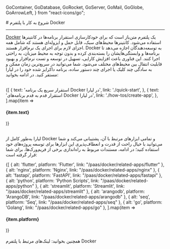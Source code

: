 
  GoContainer,
  GoDatabase,
  GoRocket,
  GoServer,
  GoMail,
  GoGlobe,
  GoArrowLeft,
} from "react-icons/go";


<Layout>
<Head>
<title>مستندات کار با پلتفرم Docker - لیارا</title>
<meta property="og:title" content="مستندات خدمات رایانش ابری لیارا" />
<meta property="og:description" content="مستندات مربوط به کار با پلتفرم داکر در لیارا"  />
<meta property="og:image" content="https://files.liara.ir/liara/logos/liara-poster.jpg" />
</Head>
# شروع به کار با پلتفرم Docker
<hr className="mb-2" />

<a href="https://www.docker.com/" className="text-[#2196f3] ">Docker</a> یک پلتفرم متن‌باز است که برای خودکارسازی استقرار برنامه‌ها در کانتینرها استفاده می‌شود. کانتینرها محیط‌های سبک، قابل حمل و ایزوله‌ای هستند که شامل همه اجزای لازم برای اجرای یک نرم‌افزار هستند. Docker به توسعه‌دهندگان اجازه می‌دهد تا برنامه‌ها و وابستگی‌هایشان را بسته‌بندی کرده و بدون توجه به محیط میزبان، به راحتی اجرا کنند. این فناوری باعث افزایش کارایی، تسهیل در توسعه و تست نرم‌افزار و بهبود قابلیت انتقال بین محیط‌های مختلف می‌شود.
شما می‌توانید در سریع‌ترین زمان ممکن و به سادگی چند کلیک یا اجرای چند دستور ساده، برنامه داکرایز شده خود را در لیارا مستقر کنید. در ادامه بخوانید:

<br />

<div className="grid md:grid-cols-2 gap-4">
            {[
    {
      text: 'استقرار سریع یک برنامه Docker در لیارا',
      link: './quick-start',
    },
    {
      text: 'استقرار قدم به قدم برنامه‌های Docker در لیارا',
      link: './how-tos/create-app',
    },
  ].map(item =>
              <Link href={item.link}>
                <Card className="flex cursor-pointer w-full items-center justify-between">
                  <div className="flex items-center gap-3">
                    <h4>
                      {item.text}
                    </h4>
                  </div>
                  <GoArrowLeft className="ml-1" />
                </Card>
              </Link>
            )}
          </div>

<br />

لیارا به‌طور کامل از Docker و تمامی ابزارهای مرتبط با آن، پشتیبانی می‌کند و شما می‌توانید با خیال راحت از قدرت و انعطاف‌پذیری این ابزارها برای توسعه پروژه‌های خود استفاده کنید؛
در ادامه، مستندات مربوط به راه‌اندازی برخی از فریم‌ورک‌ها، برای شما قرار گرفته است:
<br />

<div className="grid md:grid-cols-4 gap-4">
            {[
    { alt: 'flutter', platform: 'Flutter', link: "/paas/docker/related-apps/flutter" },
    { alt: 'nginx', platform: 'Nginx', link: "/paas/docker/related-apps/nginx" },
    { alt: 'fastapi', platform: 'FastAPI', link: "/paas/docker/related-apps/fastapi" },
    { alt: 'python', platform: 'Python Scripts', link: "/paas/docker/related-apps/python" },
    { alt: 'streamlit', platform: 'Streamlit', link: "/paas/docker/related-apps/streamlit" },
    { alt: 'arangodb', platform: 'ArangoDB', link: "/paas/docker/related-apps/arangodb" },
    { alt: 'seq', platform: 'Seq', link: "/paas/docker/related-apps/seq" },
    { alt: 'go', platform: 'Golang', link: "/paas/docker/related-apps/go" },
  ].map(item =>
              <Link href={item.link}>
                <Card className="flex cursor-pointer w-full items-center justify-between">
                  <div className="flex items-center gap-3">
                    <div className="w-[40px] p-1  bg-[#333] rounded-lg">
                      <PlatformIcon platform={item.alt} />
                    </div>
                    <h4>
                      {item.platform}
                    </h4>
                  </div>
                  <GoArrowLeft className="ml-1" />
                </Card>
              </Link>
            )}
          </div>
<br />

<Alert variant="success">
همچنین بخوانید:
<Link href='./related-links' className="text-[#2196f3] ">
 لینک‌های مرتبط با پلتفرم Docker
</Link>
</Alert>
<br />

</Layout>